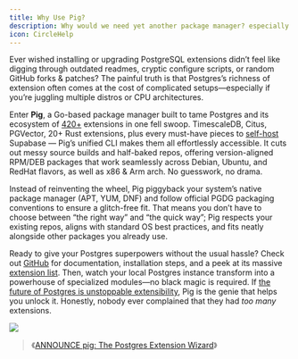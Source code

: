 ```yaml
---
title: Why Use Pig?
description: Why would we need yet another package manager? especially for Postgres extensions?
icon: CircleHelp
---
```


Ever wished installing or upgrading PostgreSQL extensions didn’t feel like digging through outdated readmes, cryptic configure scripts, or random GitHub forks & patches? 
The painful truth is that Postgres’s richness of extension often comes at the cost of complicated setups—especially if you’re juggling multiple distros or CPU architectures.


Enter **Pig**, a Go-based package manager built to tame Postgres and its ecosystem of [420+](/list/) extensions in one fell swoop.
TimescaleDB, Citus, PGVector, 20+ Rust extensions, plus every must-have pieces to [self-host](/app/supabase) Supabase —
Pig’s unified CLI makes them all effortlessly accessible. It cuts out messy source builds and half-baked repos,
offering version-aligned RPM/DEB packages that work seamlessly across Debian, Ubuntu, and RedHat flavors,
as well as x86 & Arm arch. No guesswork, no drama.


Instead of reinventing the wheel, Pig piggyback your system’s native package manager (APT, YUM, DNF) and follow official PGDG packaging conventions to ensure a glitch-free fit.
That means you don’t have to choose between “the right way” and “the quick way”; Pig respects your existing repos, aligns with standard OS best practices, and fits neatly alongside other packages you already use.

Ready to give your Postgres superpowers without the usual hassle? Check out [GitHub](https://github.com/pgsty/pig) for documentation,
installation steps, and a peek at its massive [extension list](/list/). Then, watch your local Postgres instance transform into a powerhouse of specialized modules—no black magic is required.
If [the future of Postgres is unstoppable extensibility](https://medium.com/@fengruohang/postgres-is-eating-the-database-world-157c204dcfc4),
Pig is the genie that helps you unlock it. Honestly, nobody ever complained that they had *too many* extensions.

![](/img/pigsty/ecosystem.gif)

> 《[ANNOUNCE pig: The Postgres Extension Wizard](https://www.postgresql.org/about/news/announce-pig-the-postgres-extension-wizard-2988/)》